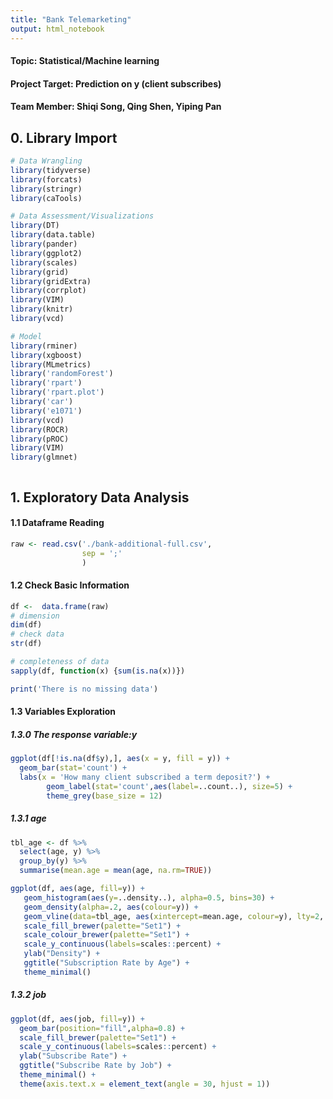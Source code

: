 ```yaml
---
title: "Bank Telemarketing"
output: html_notebook
---
```

#### Topic: Statistical/Machine learning
#### Project Target: Prediction on y (client subscribes)
#### Team Member: Shiqi Song, Qing Shen, Yiping Pan

## 0. Library Import
```r
# Data Wrangling
library(tidyverse)
library(forcats)
library(stringr)
library(caTools)

# Data Assessment/Visualizations
library(DT)
library(data.table)
library(pander)
library(ggplot2)
library(scales)
library(grid)
library(gridExtra)
library(corrplot)
library(VIM) 
library(knitr)
library(vcd)

# Model
library(rminer)
library(xgboost)
library(MLmetrics)
library('randomForest') 
library('rpart')
library('rpart.plot')
library('car')
library('e1071')
library(vcd)
library(ROCR)
library(pROC)
library(VIM)
library(glmnet) 
```


```r

```

## 1. Exploratory Data Analysis 
#### 1.1 Dataframe Reading 
```r
raw <- read.csv('./bank-additional-full.csv',
                sep = ';'
                )
```

#### 1.2 Check Basic Information
```r
df <-  data.frame(raw)
# dimension
dim(df)
# check data
str(df)
```


```r
# completeness of data
sapply(df, function(x) {sum(is.na(x))})
```

```r
print('There is no missing data')
```

#### 1.3 Variables Exploration
##### 1.3.0 The response variable:y
```r
ggplot(df[!is.na(df$y),], aes(x = y, fill = y)) +
  geom_bar(stat='count') +
  labs(x = 'How many client subscribed a term deposit?') +
        geom_label(stat='count',aes(label=..count..), size=5) +
        theme_grey(base_size = 12)
```

##### 1.3.1 age


```r
tbl_age <- df %>%
  select(age, y) %>%
  group_by(y) %>%
  summarise(mean.age = mean(age, na.rm=TRUE))

ggplot(df, aes(age, fill=y)) +
   geom_histogram(aes(y=..density..), alpha=0.5, bins=30) +
   geom_density(alpha=.2, aes(colour=y)) +
   geom_vline(data=tbl_age, aes(xintercept=mean.age, colour=y), lty=2, size=1)  +
   scale_fill_brewer(palette="Set1") +
   scale_colour_brewer(palette="Set1") +
   scale_y_continuous(labels=scales::percent) +
   ylab("Density") +
   ggtitle("Subscription Rate by Age") +
   theme_minimal()
```

##### 1.3.2 job
```r
ggplot(df, aes(job, fill=y)) +
  geom_bar(position="fill",alpha=0.8) +
  scale_fill_brewer(palette="Set1") +
  scale_y_continuous(labels=scales::percent) +
  ylab("Subscribe Rate") +
  ggtitle("Subscribe Rate by Job") + 
  theme_minimal() +
  theme(axis.text.x = element_text(angle = 30, hjust = 1))
```

